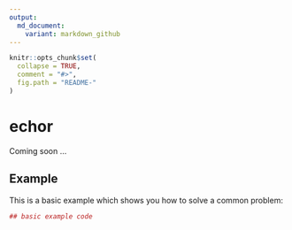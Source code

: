 ```yaml
---
output:
  md_document:
    variant: markdown_github
---
```


<!-- README.md is generated from README.Rmd. Please edit that file -->

```r
knitr::opts_chunk$set(
  collapse = TRUE,
  comment = "#>",
  fig.path = "README-"
)
```

# echor

Coming soon ...

## Example

This is a basic example which shows you how to solve a common problem:

```r
## basic example code
```
